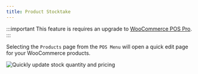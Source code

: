 ```yaml
---
title: Product Stocktake
---
```


:::important
This feature is requires an upgrade to [WooCommerce POS Pro](http://wcpos.com/pro).
:::

Selecting the `Products` page from the `POS Menu` will open a quick edit page for your WooCommerce products.

![Quickly update stock quantity and pricing](https://wcpos.com/wp-content/uploads/2015/06/product-stocktake.png)
